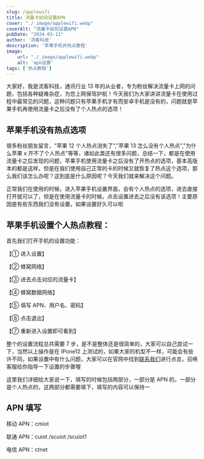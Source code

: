 ```yaml
---
slug: /applewifi
title: 流量卡如何设置APN
cover: "./_image/applewifi.webp"
coverAlt: "流量卡如何设置APN"
pubDate: "2024-03-11"
author: '流客科技'
description: '苹果手机开热点教程'
image:
    url: "./_image/applewifi.webp"
    alt: 'apn设置'
tags: ['热点教程']
---
```


大家好，我是流客科技，通讯行业 13 年的从业者，专为粉丝解决流量卡上网的问题，包括各种疑难杂症，为您上网保驾护航！今天我们为大家讲讲流量卡在使用过程中最常见的问题，这种问题只有苹果手机才有而安卓手机是没有的，问题就是苹果手机再使用流量卡之后没有了个人热点的选项！

## 苹果手机没有热点选项

很多粉丝朋友留言，"苹果 12 个人热点消失了","苹果 13 怎么没有个人热点","为什么苹果 x 开不了个人热点"等等，诸如此类还有很多问题，总结一下，都是在使用流量卡之后发现的问题，苹果手机使用流量卡之后没有了开热点的选项，基本高版本的都是这样，但是在我们使用自己正常的卡的时候又就恢复了热点这个选项，那么我们该怎么办呢？这到底是什么原因呢？今天我们就来解决这个问题。

正常我们在使用的时候，进入苹果手机设置界面，会有个人热点的选项，进去直接打开就可以了，但是在使用流量卡的时候，点击设置进去之后没有该选项！主要原因是有些东西我们没有设置，如果设置好久可以啦

## 苹果手机设置个人热点教程：

首先我们打开手机的设置功能：

【① 进入设置】

【② 蜂窝网络】

【③ 进去点击对应的流量卡】

【④ 蜂窝数据网络】

【⑤ 填写 APN、用户名、密码】

【⑥ 点击退出】

【⑦ 重新进入设置即可看到】

整个的设置流程总共需要 7 步，是不是整体还是很简单的，大家可以自己尝试一下，当然以上操作是在 IPone12 上测试的，如果大家的机型不一样，可能会有些许不同，如果设置中有什么问题，大家可以在官网中找到[联系我们](https://work.weixin.qq.com/kfid/kfc2fe2c8e9a362bb6c)进行点击，召唤客服给你指导一下设置的步骤喔

这里我们详细给大家说一下，填写的时候包括两部分，一部分是 APN 的，一部分是个人热点的，这两部分都需要填下，填写的内容可以保持一

## APN 填写

移动 APN：cmiot

联通 APN：cuiot /scuiot /scuiot1

电信 APN：ctnet
